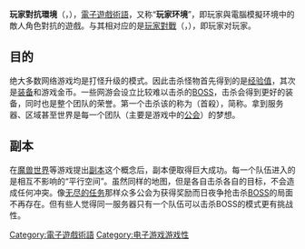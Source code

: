 {{unreferenced|time=2014-10-21T02:25:12+00:00}}
'''玩家對抗環境'''（{{lang-en|Player versus Environment}}，{{lang|en|PvE}}），[[電子遊戲術語列表|電子遊戲術語]]，又称“'''玩家{{lang|en|VS}}环境'''”，即玩家與電腦模擬环境中的敵人角色對抗的遊戲。与其相对应的是[[玩家對戰|玩家對戰]]（{{lang|en|Player versus player}}，{{lang|en|PvP}}），即玩家对玩家。

== 目的 ==
绝大多数网络游戏均是打怪升级的模式。因此击杀怪物首先得到的是[[经验值|经验值]]，其次是[[装备|装备]]和游戏金币。一些网游会设立比较难以击杀的[[頭目_(角色類型)|BOSS]]，击杀{{lang|en|BOSS}}会得到更好的装备，同时也是整个团队的荣誉。第一个击杀该{{lang|en|BOSS}}的称为{{lang|en|[[FirstDown|FirstDown]]}}（首殺），简称{{lang|en|FD}}。拿到服务器、区域甚至世界{{lang|en|FD}}是每一个团队（主要是游戏中的[[公会_(电子游戏)|公会]]）的梦想。

== 副本 ==
{{main|副本}}
在[[魔兽世界|魔兽世界]]等游戏提出[[副本|副本]]这个概念后，副本便取得巨大成功。每一个队伍进入的是相互不影响的“平行空间”。虽然同样的地图，但是各自击杀各自的目标，不会造成任何冲突。像[[无尽的任务|无尽的任务]]那样众多公会为获得奖励而日夜争抢击杀[[头目_(角色类型)|BOSS]]的局面不再存在。但有些人觉得同一服务器只有一个队伍可以击杀BOSS的模式更有挑战性。

[[Category:電子遊戲術語|Category:電子遊戲術語]]
[[Category:电子游戏游戏性|Category:电子游戏游戏性]]